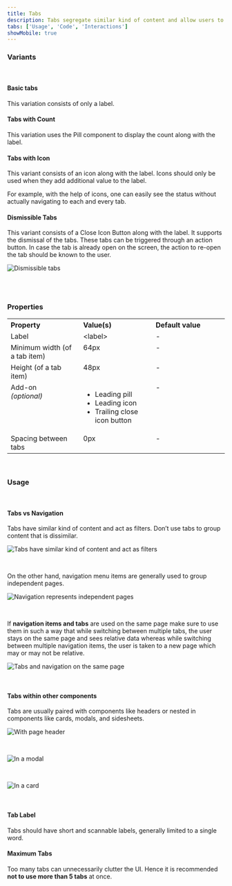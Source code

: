 ```yaml
---
title: Tabs
description: Tabs segregate similar kind of content and allow users to navigate between them without switching the context.
tabs: ['Usage', 'Code', 'Interactions']
showMobile: true
---
```


### Variants

<br />

#### Basic tabs

This variation consists of only a label. 

<Preview name='basic-tabs'/>

#### Tabs with Count

This variation uses the Pill component to display the count along with the label.

<Preview name='tabs-tabs-with-count'/>

#### Tabs with Icon

This variant consists of an icon along with the label. Icons should only be used when they add additional value to the label. 

For example, with the help of icons, one can easily see the status without actually navigating to each and every tab.

<Preview name='tabs-tabs-with-icon'/>

#### Dismissible Tabs

This variant consists of a Close Icon Button along with the label. It supports the dismissal of the tabs. These tabs can be triggered through an action button. In case the tab is already open on the screen, the action to re-open the tab should be known to the user.

![Dismissible tabs](./images/tabs-1.png)

<br/>
<br/>

### Properties
<table style="width: 100%">
  <tr>
    <th style="width:33%; text-align: left;">Property</th>
    <th style="width:33%; text-align: left;">Value(s)</th>
    <th style="width:33%; text-align: left;">Default value</th>
  </tr>
  <tr style="vertical-align: top">
    <td>Label</td>
    <td>&#60;label&#62;</td>
    <td>-</td>
  </tr>
  <tr style="vertical-align: top">
    <td>Minimum width (of a tab item)</td>
    <td>64px</td>
    <td>-</td>
  </tr>
  <tr style="vertical-align: top">
    <td>Height (of a tab item)</td>
    <td>48px</td>
    <td>-</td>
  </tr>
  <tr style="vertical-align: top">
    <td>Add-on<br/><em>(optional)</em></td>
    <td>
        <ul>
            <li>Leading pill</li>
            <li>Leading icon</li>
            <li>Trailing close icon button</li>
        </ul>
    </td>
    <td>-</td>
  </tr>
  <tr style="vertical-align: top">
    <td>Spacing between tabs</td>
    <td>0px</td>
    <td>-</td>
  </tr>
</table>
<br/>

### Usage

<br/>

#### Tabs vs Navigation

Tabs have similar kind of content and act as filters. Don’t use tabs to group content that is dissimilar.

![Tabs have similar kind of content and act as filters](./images/tabs-2.png)

<br/>

On the other hand, navigation menu items are generally used to group independent pages.

![Navigation represents independent pages](./images/tabs-3.png)

<br/>

If **navigation items and tabs** are used on the same page make sure to use them in such a way that while switching between multiple tabs, the user stays on the same page and sees relative data whereas while switching between multiple navigation items, the user is taken to a new page which may or may not be relative.

![Tabs and navigation on the same page](./images/tabs-4.png)

<br/>

#### Tabs within other components

Tabs are usually paired with components like headers or nested in components like cards, modals, and sidesheets.

![With page header](./images/tabs-5.png)

<br/>

![In a modal](./images/tabs-6.png)

<br/>

![In a card](./images/tabs-7.png)

<br/>

#### Tab Label

Tabs should have short and scannable labels, generally limited to a single word. 

#### Maximum Tabs

Too many tabs can unnecessarily clutter the UI. Hence it is recommended **not to use more than 5 tabs** at once.